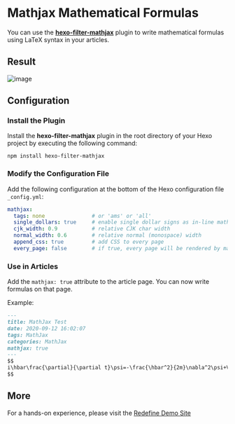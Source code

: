 # Mathjax Mathematical Formulas

You can use the **[hexo-filter-mathjax](https://github.com/next-theme/hexo-filter-mathjax/)** plugin to write mathematical formulas using LaTeX syntax in your articles.


## Result

![image](https://evan.beee.top/img/2023/03/25/2c9d1ae06a8b34a145f0e3a745322412.png)

## Configuration

<Steps>

### Install the Plugin

Install the **hexo-filter-mathjax** plugin in the root directory of your Hexo project by executing the following command:

```shell
npm install hexo-filter-mathjax
```

### Modify the Configuration File

Add the following configuration at the bottom of the Hexo configuration file `_config.yml`:

```yaml filename="_config.yml"
mathjax:
  tags: none               # or 'ams' or 'all'
  single_dollars: true     # enable single dollar signs as in-line math delimiters
  cjk_width: 0.9           # relative CJK char width
  normal_width: 0.6        # relative normal (monospace) width
  append_css: true         # add CSS to every page
  every_page: false        # if true, every page will be rendered by mathjax regardless the `mathjax` setting in Front-matter of each article
```

### Use in Articles

Add the `mathjax: true` attribute to the article page. You can now write formulas on that page.

Example:

```markdown {6}
---
title: MathJax Test
date: 2020-09-12 16:02:07
tags: MathJax
categories: MathJax
mathjax: true
---
$$
i\hbar\frac{\partial}{\partial t}\psi=-\frac{\hbar^2}{2m}\nabla^2\psi+V\psi
$$
```

</Steps>

## More

For a hands-on experience, please visit the [Redefine Demo Site](https://redefine.ohevan.com/2022/10/02/theme-demo/)
